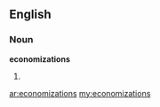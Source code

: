 ==English==

===Noun===
'''economizations'''

# {{plural of|[[economization]]}}

[[ar:economizations]]
[[my:economizations]]